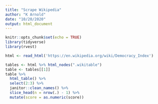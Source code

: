 ```yaml
---
title: "Scrape Wikipedia"
author: "K Arnold"
date: "10/20/2020"
output: html_document
---
```


```r
knitr::opts_chunk$set(echo = TRUE)
library(tidyverse)
library(rvest)
```


```r
html <- read_html('https://en.wikipedia.org/wiki/Democracy_Index')
```

```r
tables <- html %>% html_nodes(".wikitable")
table <- tables[[1]]
table %>%
  html_table() %>%
  select(2:3) %>% 
  janitor::clean_names() %>% 
  slice_head(n = nrow(.) - 1) %>% 
  mutate(score = as.numeric(score))
```
